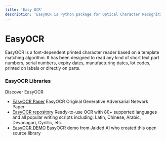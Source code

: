 ```yaml
---
title: 'Easy OCR'
description: 'EasyOCR is Python package for Optical Character Recognition. It is a general OCR that can read both natural scene text and dense text in document. It supports more than 80 languages!'
---
```


# EasyOCR

EasyOCR is a font-dependent printed character reader based on a template matching algorithm.
It has been designed to read any kind of short text part numbers, serial numbers, expiry dates,
manufacturing dates, lot codes, printed on labels or directly on parts.

### EasyOCR Libraries

Discover EasyOCR

- [EasyOCR Paper](https://arxiv.org/abs/1406.2661) EasyOCR Original Generative Adversarial Network Paper
- [EasyOCR repository](https://github.com/JaidedAI/EasyOCR) Ready-to-use OCR with 80+ supported languages and all popular writing scripts including: Latin, Chinese, Arabic, Devanagari, Cyrillic, etc.
- [EasyOCR DEMO](https://www.jaided.ai/easyocr/) EasyOCR demo from Jaided AI who created this open source library
